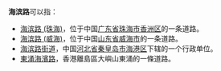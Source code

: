 {{not|海濱道}}
'''海滨路'''可以指：
* [[海滨路_(珠海)|海滨路 (珠海)]]，位于中国[[广东省|广东省]][[珠海市|珠海市]][[香洲区|香洲区]]的一条道路。
* [[海滨路_(威海)|海滨路 (威海)]]，位于中国[[山东省|山东省]][[威海市|威海市]]的一条道路。
* [[海滨路街道|海滨路街道]]，中国[[河北省|河北省]][[秦皇岛市|秦皇岛市]][[海港区|海港区]]下辖的一个行政单位。
* [[東涌海濱路|東涌海濱路]]，香港離島區大嶼山東涌的一條道路。

{{disambig|Cat=街道名消歧义}}